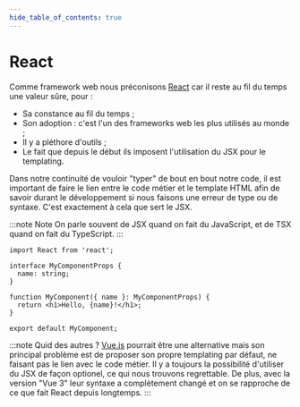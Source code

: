 ```yaml
---
hide_table_of_contents: true
---
```


# React

Comme framework web nous préconisons [React](https://github.com/facebook/react) car il reste au fil du temps une valeur sûre, pour :

- Sa constance au fil du temps ;
- Son adoption : c'est l'un des frameworks web les plus utilisés au monde ;
- Il y a pléthore d'outils ;
- Le fait que depuis le début ils imposent l'utilisation du JSX pour le templating.

Dans notre continuité de vouloir "typer" de bout en bout notre code, il est important de faire le lien entre le code métier et le template HTML afin de savoir durant le développement si nous faisons une erreur de type ou de syntaxe. C'est exactement à cela que sert le JSX.

:::note Note
On parle souvent de JSX quand on fait du JavaScript, et de TSX quand on fait du TypeScript.
:::

```tsx title="MyComponent.tsx | Exemple de composant React avec un templating TSX" showLineNumbers
import React from 'react';

interface MyComponentProps {
  name: string;
}

function MyComponent({ name }: MyComponentProps) {
  return <h1>Hello, {name}!</h1>;
}

export default MyComponent;
```

:::note Quid des autres ?
[Vue.js](https://vuejs.org/) pourrait être une alternative mais son principal problème est de proposer son propre templating par défaut, ne faisant pas le lien avec le code métier. Il y a toujours la possibilité d'utiliser du JSX de façon optionel, ce qui nous trouvons regrettable. De plus, avec la version "Vue 3" leur syntaxe a complètement changé et on se rapproche de ce que fait React depuis longtemps.
:::
